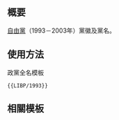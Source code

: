 == 概要 ==
[[自由黨 (香港)|自由黨]]（1993－2003年）黨徽及黨名。

== 使用方法 ==
;政黨全名模板
 <pre>{{LIBP/1993}}</pre>
<!--
;政黨簡稱模板
 <pre>{{LIBP/short}}</pre>
-->

== 相關模板 ==
{{香港政黨模板}}
